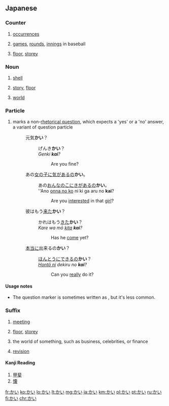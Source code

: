 ==Japanese==

===Counter===
{{ja-pos|counter}}

# {{ja-def|回}} [[occurrences]]
# {{ja-def|回}} [[games]], [[rounds]], [[innings]] in baseball
# {{ja-def|階}} [[floor]], [[storey]]

===Noun===
{{ja-noun|h|rom=kai}}

# {{ja-def|貝}} [[shell]]
# {{ja-def|階}} [[story]], [[floor]]
# {{ja-def|界}} [[world]]

===Particle===
{{ja-pos|particle}}

# {{ja-def|かい}} {{context|familiar|lang=ja}} marks a non-[[rhetorical question]], which expects a 'yes' or a 'no' answer, a variant of question particle {{term|か||ka}}
#: 元気'''かい'''？
#:: げんき'''かい'''？
#:: ''Genki '''kai'''?''
#::: Are you fine?
#: あの[[女の子]]に[[気がある]]の'''かい'''。
#:: あの[[おんなのこ]]にきがあるの'''かい'''。
#:: ''Ano [[onna no ko]] ni ki ga aru no '''kai'''?
#::: Are you [[interest]]ed in that [[girl]]?
#: 彼はもう[[来る|来た]]'''かい'''？
#:: かれはもう[[くる|きた]]'''かい'''？
#:: ''Kare wa mō [[kuru|kita]] '''kai'''?''
#::: Has he [[come]] yet?
#: [[本当]]に出来るの'''かい'''？
#:: [[ほんとう]]にできるの'''かい'''？
#:: ''[[hontō|Hontō ni]] dekiru no '''kai'''?''
#::: Can you [[really]] do it?

====Usage notes====
* The question marker {{term|かい||kai|lang=ja}} is sometimes written as {{term|かえ||kae|lang=ja}}, but it's less common.

===Suffix===
{{ja-pos|suffix}}

# {{ja-def|会}} [[meeting]]
# {{ja-def|階}} [[floor]], [[storey]]
# {{ja-def|界}} the world of something, such as business, celebrities, or finance
# {{ja-def|改}} [[revision]]

====Kanji Reading====
# [[甲斐]]
# [[懐]]
[[fr:かい]]
[[ko:かい]]
[[lo:かい]]
[[lt:かい]]
[[mg:かい]]
[[ja:かい]]
[[km:かい]]
[[pl:かい]]
[[pt:かい]]
[[ru:かい]]
[[fi:かい]]
[[chr:かい]]